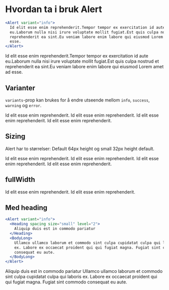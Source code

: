 
<Meta title="ds-react/alert/intro" />

# Hvordan ta i bruk Alert

```jsx
<Alert variant="info">
  Id elit esse enim reprehenderit.Tempor tempor ex exercitation id aute
  eu.Laborum nulla nisi irure voluptate mollit fugiat.Est quis culpa nostrud et
  reprehenderit ea sint.Eu veniam labore enim labore qui eiusmod Lorem amet ad
  esse.
</Alert>
```

<Canvas>
  <Alert variant="info">
    Id elit esse enim reprehenderit.Tempor tempor ex exercitation id aute
    eu.Laborum nulla nisi irure voluptate mollit fugiat.Est quis culpa nostrud
    et reprehenderit ea sint.Eu veniam labore enim labore qui eiusmod Lorem amet
    ad esse.
  </Alert>
</Canvas>

## Varianter

`variants`-prop kan brukes for å endre utseende mellom
`info`, `success`, `warning` og `error`.

<Canvas>
  <Alert variant="info">Id elit esse enim reprehenderit.</Alert>
  <Alert variant="success">Id elit esse enim reprehenderit.</Alert>
  <Alert variant="warning">Id elit esse enim reprehenderit.</Alert>
  <Alert variant="error">Id elit esse enim reprehenderit.</Alert>
</Canvas>

## Sizing

Alert har to størrelser: Default 64px height og small 32px height default.

<Canvas>
  <Alert size="small" variant="info">
    Id elit esse enim reprehenderit.
  </Alert>
  <Alert size="small" variant="success">
    Id elit esse enim reprehenderit.
  </Alert>
  <Alert size="small" variant="warning">
    Id elit esse enim reprehenderit.
  </Alert>
  <Alert size="small" variant="error">
    Id elit esse enim reprehenderit.
  </Alert>
</Canvas>

## fullWidth

<Canvas>
  <div style={{ margin: 32, display: "grid", gap: 16 }}>
    <Alert fullWidth variant="info">
      Id elit esse enim reprehenderit.
    </Alert>
    <Alert fullWidth size="small" variant="info">
      Id elit esse enim reprehenderit.
    </Alert>
  </div>
</Canvas>

## Med heading

```jsx
<Alert variant="info">
  <Heading spacing size="small" level="2">
    Aliquip duis est in commodo pariatur
  </Heading>
  <BodyLong>
    Ullamco ullamco laborum et commodo sint culpa cupidatat culpa qui laboris
    ex. Labore ex occaecat proident qui qui fugiat magna. Fugiat sint commodo
    consequat eu aute.
  </BodyLong>
</Alert>
```

<Canvas>
  <Alert variant="info">
    <Heading spacing size="small" level="3">
      Aliquip duis est in commodo pariatur
    </Heading>
    <BodyLong>
      Ullamco ullamco laborum et commodo sint culpa cupidatat culpa qui laboris
      ex. Labore ex occaecat proident qui qui fugiat magna. Fugiat sint commodo
      consequat eu aute.
    </BodyLong>
  </Alert>
</Canvas>
